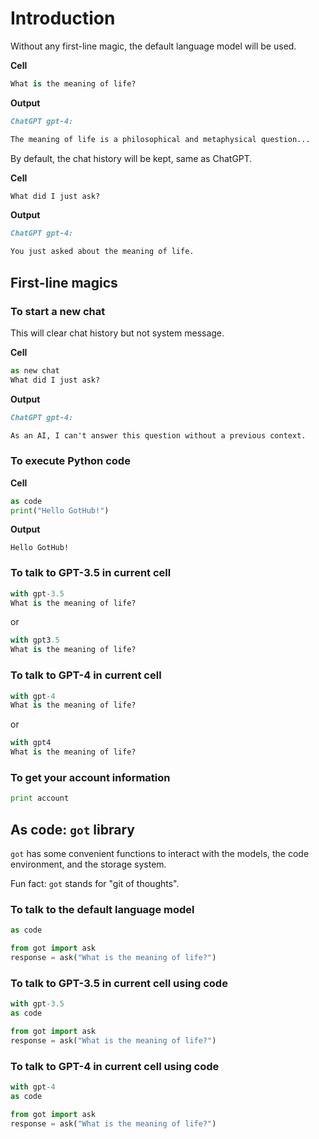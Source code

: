# Introduction

Without any first-line magic, the default language model will be used.

**Cell**

```python
What is the meaning of life?
```

**Output**

```markdown
ChatGPT gpt-4:

The meaning of life is a philosophical and metaphysical question...
```

By default, the chat history will be kept, same as ChatGPT.

**Cell**

```python
What did I just ask?
```

**Output**

```markdown
ChatGPT gpt-4:

You just asked about the meaning of life.
```

## First-line magics

### To start a new chat

This will clear chat history but not system message.

**Cell**

```python
as new chat
What did I just ask?
```

**Output**

```markdown
ChatGPT gpt-4:

As an AI, I can't answer this question without a previous context.
```

### To execute Python code

**Cell**

```python
as code
print("Hello GotHub!")
```

**Output**

```
Hello GotHub!
```

### To talk to GPT-3.5 in current cell

```python
with gpt-3.5
What is the meaning of life?
```

or

```python
with gpt3.5
What is the meaning of life?
```

### To talk to GPT-4 in current cell

```python
with gpt-4
What is the meaning of life?
```

or

```python
with gpt4
What is the meaning of life?
```

### To get your account information

```python
print account
```

## As code: `got` library

`got` has some convenient functions to interact with the models, the code environment,
and the storage system.

Fun fact: `got` stands for "git of thoughts".

### To talk to the default language model

```python
as code

from got import ask
response = ask("What is the meaning of life?")
```

### To talk to GPT-3.5 in current cell using code

```python
with gpt-3.5
as code

from got import ask
response = ask("What is the meaning of life?")
```

### To talk to GPT-4 in current cell using code

```python
with gpt-4
as code

from got import ask
response = ask("What is the meaning of life?")
```
